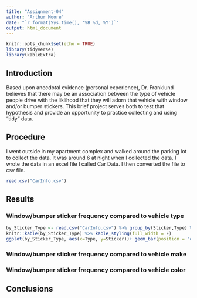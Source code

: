 ```yaml
---
title: "Assignment-04"
author: "Arthur Moore"
date: "`r format(Sys.time(), '%B %d, %Y')`"
output: html_document
---
```


<!-- (1) A setup chunk. Make sure that you have all needed packages installed -->
```r
knitr::opts_chunk$set(echo = TRUE)
library(tidyverse)
library(kableExtra)
```
   
<!-- (2) You can leave this introduction as-is -->
## Introduction  
Based upon anecdotal evidence (personal experience), Dr. Franklund believes that there may be an association between the type of vehicle people drive with the liklihood that they will adorn that vehicle with window and/or bumper stickers. This brief project serves both to test that hypothesis and provide an opportunity to practice collecting and using "tidy" data.

<!-- (3) Briefly describe what data you collected, how, when, and where you collected it, and the file name and format of your dataset. -->
## Procedure  
I went outside in my apartment complex and walked around the parking lot to collect the data. It was around 6 at night when I collected the data. I wrote the data in an excel file I called Car Data. I then converted the file to csv file.

<!-- (4) Insert an R chunk here to load your dataset into a tibble --> 
```r
read.csv("CarInfo.csv")
```


## Results

### Window/bumper sticker frequency compared to vehicle type
<!-- (5) Insert an R chunk here to analyze and plot the portion of vehicles with stickers by type -->
```r
by_Sticker_Type <- read.csv("CarInfo.csv") %>% group_by(Sticker,Type) %>% summarize(Number = n()) %>% arrange(desc(Number))
knitr::kable(by_Sticker_Type) %>% kable_styling(full_width = F)
ggplot(by_Sticker_Type, aes(x=Type, y=Sticker))+ geom_bar(position = "dodge", stat = "summary", fun="mean")
```


<!-- (6) Write a few sentences using markdown to summarize the plot above and the ANOVA analysis that follows. --> 


<!-- (7) Insert an R chunk here to perform a one-way ANOVA analysis comparing sticker presence vs. car type. --> 

### Window/bumper sticker frequency compared to vehicle make
<!-- (8) Insert an R chunk here to analyze and plot the portion of vehicles with stickers by make. -->


<!-- (9) Write a few sentences using markdown to summarize the plot above and the ANOVA analysis that follows. --> 


<!-- (10) Insert an R chunk here to perform a one-way ANOVA analysis comparing sticker presence vs. car make. --> 

### Window/bumper sticker frequency compared to vehicle color
<!-- (11) Insert an R chunk here to analyze and plot the portion of vehicles with stickers by color. -->


<!-- (12) Write a few sentences using markdown to summarize the plot above and the ANOVA analysis that follows. --> 


<!-- (13) Insert an R chunk here to perform a one-way ANOVA analysis comparing sticker presence vs. car color. --> 



## Conclusions
<!-- (14) Wrap up your assignment with a brief discussion of what you found. Did you find any evidence to support Dr. Franklund's initial hypothesis? How do you interpret your findings? --> 
